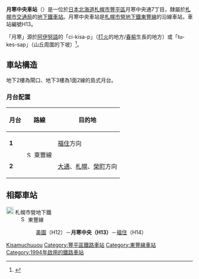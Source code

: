 {{NoteTA |G1=Railway |G2=Transport
|1=zh-cn:地铁; zh-hk:地鐵; zh-mo:地鐵; zh-sg:地铁; zh-tw:地下鐵;
|2=zh-hans:月寒中央站; zh-hk:月寒中央站; zh-tw:月寒中央車站;
}}
{{日本車站資訊
|公司色    = #0080ff
|文字色  = 
|站名    = 月寒中央站
|圖片    = Tsukisamu chuo-sta.JPG
|pxl    = 300px
|圖片說明= 1號出入口
|日文原名= 月寒中央
|平假名= つきさむちゅうおう
|羅馬拼音= Tsukisamu chūō
|前一站  = H12 [[美園站|美園]]
|前一站距離   = 1.2
|後一站距離   = 1.0
|後一站  = [[福住站|福住]] H14
|電報略號= 
|車站編號  =  {{車站編號c|#0080ff|H13}}
|所屬公司= [[File:ST_Logo.svg|20px]] [[札幌市交通局|札幌市交通局]]
|所屬路線= [[File:Subway_SapporoToho.svg|15px]] [[札幌市營地下鐵東豐線|札幌市營地下鐵東豐線]]
|距離  = 12.6
|起點站  = [[榮町站_(北海道札幌市)|榮町]]
|所在地  = [[札幌市|札幌市]][[豐平區|豐平區]]{{link-ja|月寒|月寒}}中央通7丁目
|車站構造  = [[地底車站|地底車站]]
|月台配置  = 1面2線
|啟用年月日= 1994年（平成6年）10月14日 <ref name="hokkaido-np-1994-10-13">“都心直結 期待を乗せて 東豊線延長 福住駅で発車式”. [[北海道新聞|北海道新聞]] (北海道新聞社). (1994年10月13日)</ref>
|廢站年月日= 
|乘客人數= 9,061
|統計年度= 2014年度
|轉車    =
|備註    = 
}}
'''月寒中央車站'''（{{jpn|j=月寒中央駅|hg=つきさむちゅうおうえき|rm=Tsukisamu-chūō eki|f=y}}）是一位於[[日本|日本]][[北海道|北海道]][[札幌市|札幌市]][[豐平區|豐平區]]月寒中央通7丁目，隸屬於[[札幌市交通局|札幌市交通局]]的[[鐵路車站|地下鐵車站]]。月寒中央車站是[[札幌市營地下鐵|札幌市營地下鐵]][[東豐線|東豐線]]的沿線車站，車站編號H13。

「月寒」源於[[阿伊努語|阿伊努語]]的「ci-kisa-p」（[[燧石|打火]]的地方/[[春榆|春榆]]生長的地方）或「tu-kes-sap」（山丘周圍的下坡）<ref>{{Cite web|url=http://www.pref.hokkaido.lg.jp/ks/ass/grp/8190P.pdf|title=アイヌ語地名リスト|accessdate=2017-08-17|author=北海道庁|date=|publisher=北海道庁|archive-date=2018-04-17|archive-url=https://web.archive.org/web/20180417012730/http://www.pref.hokkaido.lg.jp/ks/ass/grp/8190P.pdf|dead-url=no}}</ref>。

== 車站構造 ==
地下2樓為閘口、地下3樓為1面2線的島式月台。
=== 月台配置 ===
{| class=wikitable
|-
!月台!!路線!!目的地
|-
|'''1'''
|rowspan=2|[[File:Subway_SapporoToho.svg|15px]] 東豐線
|[[福住站|福住]]方向
|-
|'''2'''
|[[大通站_(北海道)|大通]]、[[札幌站_(札幌市營地下鐵)|札幌]]、[[榮町站_(北海道札幌市)|榮町]]方向
|}
== 相鄰車站 ==
; [[File:ST_Logo.svg|20px]] 札幌市營地下鐵
: [[File:Subway_SapporoToho.svg|15px]] 東豐線
:: [[美園站|美園]]（H12）－'''月寒中央（H13）'''－[[福住站|福住]]（H14）

{{東豐線}}
{{DEFAULTSORT:Tsukisamu-chuo}}
[[Category:日本鐵路車站_Tsu|Kisamuchuuou]]
[[Category:豐平區鐵路車站|Category:豐平區鐵路車站]]
[[Category:東豐線車站|Category:東豐線車站]]
[[Category:1994年啟用的鐵路車站|Category:1994年啟用的鐵路車站]]